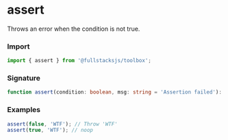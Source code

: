 # assert

Throws an error when the condition is not true.

### Import

```typescript copy
import { assert } from '@fullstacksjs/toolbox';
```

### Signature

```typescript copy
function assert(condition: boolean, msg: string = 'Assertion failed'): void {}
```

### Examples

```typescript copy
assert(false, 'WTF'); // Throw 'WTF'
assert(true, 'WTF'); // noop
```

